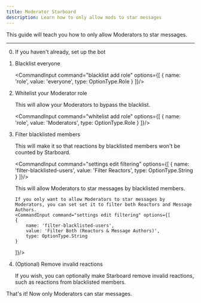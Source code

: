```yaml
---
title: Moderator Starboard
description: Learn how to only allow mods to star messages
---
```



This guide will teach you how to only allow Moderators to star messages.

---

<Steps>

0.  If you haven't already, set up the bot

    <LinkCard title="Getting Started" href="../getting-started"/>

1.  Blacklist everyone

    <CommandInput command="blacklist add role" options={[
        {
            name: 'role',
            value: 'everyone',
            type: OptionType.Role
        }
    ]}/>

2.  Whitelist your Moderator role

    This will allow your Moderators to bypass the blacklist.

    <CommandInput command="whitelist add role" options={[
        {
            name: 'role',
            value: 'Moderators',
            type: OptionType.Role
        }
    ]}/>

3.  Filter blacklisted members

    This will make it so that reactions by blacklisted members won't be counted by Starboard.

    <CommandInput command="settings edit filtering" options={[
        {
            name: 'filter-blacklisted-users',
            value: 'Filter Reactors',
            type: OptionType.String
        }
    ]}/>

    <Aside type="note">
        This will allow Moderators to star messages by blacklisted members.
        
        If you only want to allow Moderators to star messages by Moderators, you can set set it to filter both Reactors and Message Authors.
        <CommandInput command="settings edit filtering" options={[
        {
            name: 'filter-blacklisted-users',
            value: 'Filter Both (Reactors & Message Authors)',
            type: OptionType.String
        }
    ]}/>
    </Aside>

4.  (Optional) Remove invalid reactions

    <Aside type="tip">
         If you wish, you can optionally make Starboard remove invalid reactions, such as reactions from blacklisted members.
         <CommandInput command="settings edit filtering" options={[
            {
                name: 'remove-invalid-reactions',
                value: 'True',
                type: OptionType.Boolean,
            }
         ]}/>
    </Aside>

</Steps>

That's it!  Now only Moderators can star messages.
